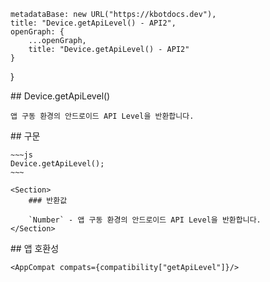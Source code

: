 
    metadataBase: new URL("https://kbotdocs.dev"),
    title: "Device.getApiLevel() - API2",
    openGraph: {
        ...openGraph,
        title: "Device.getApiLevel() - API2"
    }
}

<Section>
    ## Device.getApiLevel()

    앱 구동 환경의 안드로이드 API Level을 반환합니다.
</Section>
<Section>
    ## 구문

    ~~~js
    Device.getApiLevel();
    ~~~

    <Section>
        ### 반환값

        `Number` - 앱 구동 환경의 안드로이드 API Level을 반환합니다.
    </Section>
</Section>
<Section>
    ## 앱 호환성

    <AppCompat compats={compatibility["getApiLevel"]}/>
</Section>
